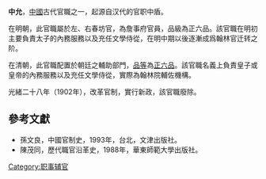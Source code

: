 '''中允'''，[[中國|中國]]古代官職之一，起源自汉代的官职中盾。

在明朝，此官職屬於左、右春坊官，為詹事府官員，品級為正六品。該官職在明初主要負責太子的內務服務以及充任文學侍從，在明中期以後逐漸成爲翰林官迁转之阶。

在清朝，此官職配置於朝廷之輔助部門，[[品等|品等]]為[[正六品|正六品]]。該官職名義上負責皇子或皇帝的內務服務以及充任文學侍從，實際為翰林院輔佐機構。

光緒二十八年（1902年），改革官制，實行新政，該官職廢除。

==參考文獻==
*孫文良，中國官制史，1993年，台北，文津出版社。
*陳茂同，歷代職官沿革史，1988年，華東師範大學出版社。

{{Government-official-hist-stub}}
[[Category:职事辅官|Category:职事辅官]]